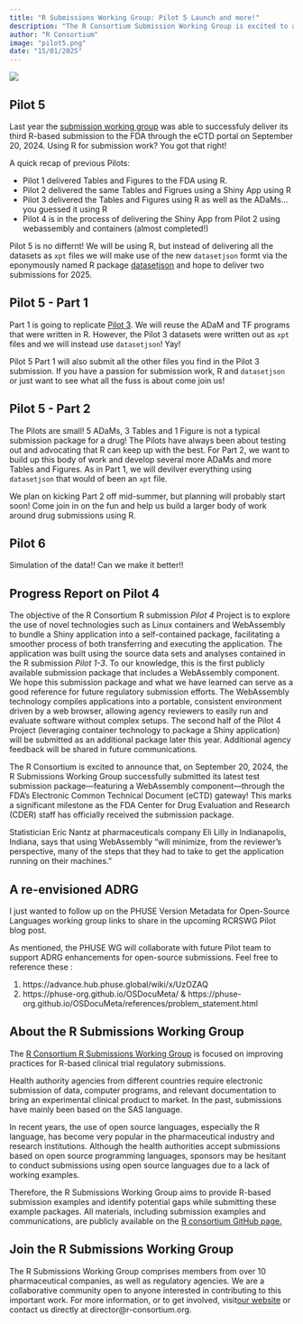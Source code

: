 ```yaml
---
title: "R Submissions Working Group: Pilot 5 Launch and more!"
description: "The R Consortium Submission Working Group is excited to announce a new Pilot 5 that aims to deliver an R-based Submission to the FDA using datasetjson. Also in this post are our plans for additional launches for 2025, some news on Pilot 4 and a few other goodies! "
author: "R Consortium"
image: "pilot5.png"
date: "15/01/2025"
---
```


![](pilot5.png)

## Pilot 5

Last year the [submission working group](https://rconsortium.github.io/submissions-wg/) was able to successfuly deliver its third R-based submission to the FDA through the eCTD portal on September 20, 2024. Using R for submission work? You got that right!

A quick recap of previous Pilots:

  * Pilot 1 delivered Tables and Figures to the FDA using R.
  * Pilot 2 delivered the same Tables and Figrues using a Shiny App using R
  * Pilot 3 delivered the Tables and Figures using R as well as the ADaMs...you guessed it using R
  * Pilot 4 is in the process of delivering the Shiny App from Pilot 2 using webassembly and containers (almost completed!)
  
Pilot 5 is no differnt! We will be using R, but instead of delivering all the datasets as `xpt` files we will make use of the new `datasetjson` formt via the eponymously named R package  [datasetjson](https://atorus-research.github.io/datasetjson/) and hope to deliver two submissions for 2025.

## Pilot 5 - Part 1

Part 1 is going to replicate [Pilot 3](https://github.com/RConsortium/submissions-pilot3-adam). We will reuse the ADaM and TF programs that were written in R. However, the Pilot 3 datasets were written out as `xpt` files and we will instead use `datasetjson`!  Yay!

Pilot 5 Part 1 will also submit all the other files you find in the Pilot 3 submission. If you have a passion for submission work, R and `datasetjson` or just want to see what all the fuss is about come join us!

## Pilot 5 - Part 2

The Pilots are small! 5 ADaMs, 3 Tables and 1 Figure is not a typical submission package for a drug! The Pilots have always been about testing out and advocating that R can keep up with the best. For Part 2, we want to build up this body of work and develop several more ADaMs and more Tables and Figures.  As in Part 1, we will devilver everything using `datasetjson` that would of been an `xpt` file.

We plan on kicking Part 2 off mid-summer, but planning will probably start soon!  Come join in on the fun and help us build a larger body of work around drug submissions using R.

## Pilot 6

Simulation of the data!!  Can we make it better!!

## Progress Report on Pilot 4

The objective of the R Consortium R submission *Pilot 4 *Project is to explore the use of novel technologies such as Linux 
containers and WebAssembly to bundle a Shiny application into a self-contained package, facilitating a smoother process of 
both transferring and executing the application. The application was built using the source data sets and analyses contained 
in the R submission *Pilot 1-3*. To our knowledge, this is the first publicly available submission package that includes a 
WebAssembly component. We hope this submission package and what we have learned can serve as a good reference for future 
regulatory submission efforts. The WebAssembly technology compiles applications into a portable, consistent environment 
driven by a web browser, allowing agency reviewers to easily run and evaluate software without complex setups. The second 
half of the Pilot 4 Project (leveraging container technology to package a Shiny application) will be submitted as an 
additional package later this year. Additional agency feedback will be shared in future communications.

The R Consortium is excited to announce that, on September 20, 2024, the R Submissions Working Group successfully submitted 
its latest test submission package—featuring a WebAssembly component—through the FDA’s Electronic Common Technical Document 
(eCTD) gateway! This marks a significant milestone as the FDA Center for Drug Evaluation and Research (CDER) staff has officially 
received the submission package. 

Statistician Eric Nantz at pharmaceuticals company Eli Lilly in Indianapolis, Indiana, says that using WebAssembly “will 
minimize, from the reviewer’s perspective, many of the steps that they had to take to get the application running on their machines.”

## A re-envisioned ADRG

I just wanted to follow up on the PHUSE Version Metadata for Open-Source Languages working group links to share in the upcoming RCRSWG Pilot blog post.

As mentioned, the PHUSE WG will collaborate with future Pilot team to support ADRG enhancements for open-source submissions. Feel free to reference these : 

1. https://advance.hub.phuse.global/wiki/x/UzOZAQ
2. https://phuse-org.github.io/OSDocuMeta/ & https://phuse-org.github.io/OSDocuMeta/references/problem_statement.html 

## About the R Submissions Working Group

The [R Consortium R Submissions Working Group](https://rconsortium.github.io/submissions-wg/) is focused on improving practices for R-based clinical trial regulatory submissions.

Health authority agencies from different countries require electronic submission of data, computer programs, and relevant documentation to bring an experimental clinical product to market. In the past, submissions have mainly been based on the SAS language. 

In recent years, the use of open source languages, especially the R language, has become very popular in the pharmaceutical 
industry and research institutions. Although the health authorities accept submissions based on open source programming 
languages, sponsors may be hesitant to conduct submissions using open source languages due to a lack of working examples.

Therefore, the R Submissions Working Group aims to provide R-based submission examples and identify potential gaps 
while submitting these example packages. All materials, including submission examples and communications, are 
publicly available on the [R consortium GitHub page.](https://github.com/RConsortium)

## Join the R Submissions Working Group

The R Submissions Working Group comprises members from over 10 pharmaceutical companies, as well as regulatory agencies. 
We are a collaborative community open to anyone interested in contributing to this important work. For more information, 
or to get involved, visit[ our website](https://rconsortium.github.io/submissions-wg) or contact us directly at 
director@r-consortium.org.
